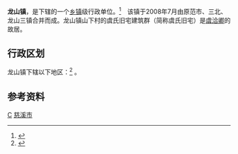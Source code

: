 {{中国乡级行政区|33/02/82/123/000}}
'''龙山镇'''，是{{PRC admin/fullname|{{PRC admin/parent|33/02/82/123/000}}}}下辖的一个[[乡镇|乡镇]]级行政单位。<ref>{{PRC admin/ref sgc|{{PRC admin/parent|{{{1|}}}}}}}</ref>　该镇于2008年7月由原范市、三北、龙山三镇合并而成。龙山镇山下村的虞氏旧宅建筑群（简称虞氏旧宅）是[[虞洽卿|虞洽卿]]的故居。

== 行政区划 ==
龙山镇下辖以下地区：<ref>{{PRC admin/ref sgc|{{{1|}}}}}</ref>
{{PRC admin/children|33/02/82/123/000}}。

== 参考资料 ==
{{reflist}}

{{慈溪市行政区划}}
[[Category:慈溪市行政区划|C]]
[[Category:宁波市乡镇|慈溪市]]